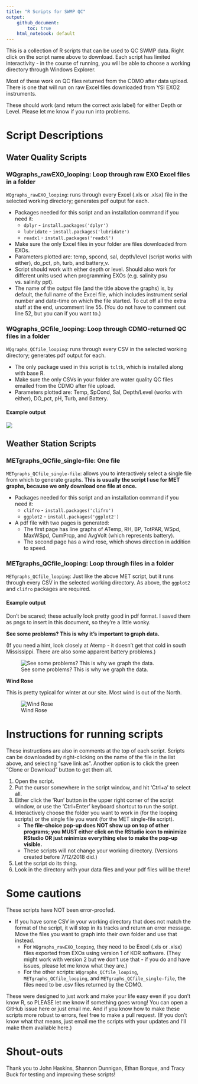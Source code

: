 ```yaml
---
title: "R Scripts for SWMP QC"
output: 
    github_document: 
        toc: true
    html_notebook: default
---
```


This is a collection of R scripts that can be used to QC SWMP data. Right click on the script name above to download. Each script has limited interactivity - in the course of running, you will be able to choose a working directory through Windows Explorer.   

Most of these work on QC files returned from the CDMO after data upload. There is one that will run on raw Excel files downloaded from YSI EXO2 instruments.  

These should work (and return the correct axis label) for either Depth or Level. Please let me know if you run into problems.


# Script Descriptions  

## Water Quality Scripts  

### WQgraphs_rawEXO_looping: Loop through raw EXO Excel files in a folder  

`WQgraphs_rawEXO_looping`: runs through every Excel (.xls or .xlsx) file in the selected working directory; generates pdf output for each.  

+  Packages needed for this script and an installation command if you need it:  
    +  `dplyr`  - `install.packages('dplyr')`  
    +  `lubridate` - `install.packages('lubridate')`  
    +  `readxl` - `install.packages('readxl')`  
+  Make sure the only Excel files in your folder are files downloaded from EXOs.  
+  Parameters plotted are: temp, spcond, sal, depth/level (script works with either), do_pct, ph, turb, and battery_v.  
+  Script should work with either depth or level. Should also work for different units used when programming EXOs (e.g. salinity psu vs. salinity ppt).
+  The name of the output file (and the title above the graphs) is, by default, the full name of the Excel file, which includes instrument serial number and date-time on which the file started. To cut off all the extra stuff at the end, uncomment line 55. (You do not have to comment out line 52, but you can if you want to.)  

 

### WQgraphs_QCfile_looping: Loop through CDMO-returned QC files in a folder  

`WQgraphs_QCfile_looping`: runs through every CSV in the selected working directory; generates pdf output for each.  

+  The only package used in this script is `tcltk`, which is installed along with base R.   
+  Make sure the only CSVs in your folder are water quality QC files emailed from the CDMO after file upload.  
+  Parameters plotted are: Temp, SpCond, Sal, Depth/Level (works with either), DO_pct, pH, Turb, and Battery.  


#### Example output  

![](readme_images/GNDBCWQ061918_QC.png)


## Weather Station Scripts  

### METgraphs_QCfile_single-file: One file  

`METgraphs_QCfile_single-file`: allows you to interactively select a single file from which to generate graphs. __This is usually the script I use for MET graphs, because we only download one file at once.__    

+  Packages needed for this script and an installation command if you need it:  
    +  `clifro`  - `install.packages('clifro')`  
    +  `ggplot2` - `install.packages('ggplot2')`  
+  A pdf file with two pages is generated:  
    +  The first page has line graphs of ATemp, RH, BP, TotPAR, WSpd, MaxWSpd, CumPrcp, and AvgVolt (which represents battery).  
    +  The second page has a wind rose, which shows direction in addition to speed.  


### METgraphs_QCfile_looping: Loop through files in a folder

`METgraphs_QCfile_looping`: Just like the above MET script, but it runs through every CSV in the selected working directory. As above, the `ggplot2` and `clifro` packages are required.  

#### Example output  

Don't be scared; these actually look pretty good in pdf format. I saved them as pngs to insert in this document, so they're a little wonky.  

__See some problems? This is why it's important to graph data.__    

(If you need a hint, look closely at Atemp - it doesn't get that cold in south Mississippi. There are also some apparent battery problems.)

![See some problems? This is why we graph the data.](readme_images/gndcrmet110717_QC1.png)  

__Wind Rose__  

This is pretty typical for winter at our site. Most wind is out of the North.

![Wind Rose](readme_images/gndcrmet110717_QC2-2.png)



# Instructions for running scripts  

These instructions are also in comments at the top of each script. Scripts can be downloaded by right-clicking on the name of the file in the list above, and selecting "save link as". Another option is to click the green "Clone or Download" button to get them all.  

1.  Open the script.  
2.  Put the cursor somewhere in the script window, and hit 'Ctrl+a' to select all.  
3.  Either click the 'Run' button in the upper right corner of the script window, or use the 'Ctrl+Enter' keyboard shortcut to run the script.  
4.  Interactively choose the folder you want to work in (for the looping scripts) or the single file you want (for the MET single-file script).  
    +  __The file-choice pop-up does NOT show up on top of other programs; you MUST either click on the RStudio icon to minimize RStudio OR just minimize everything else to make the pop-up visible.__  
    +  These scripts will not change your working directory. (Versions created before 7/12/2018 did.)
5.  Let the script do its thing.  
6.  Look in the directory with your data files and your pdf files will be there!  

# Some cautions  

These scripts have NOT been error-proofed.  

+  If you have some CSV in your working directory that does not match the format of the script, it will stop in its tracks and return an error message. Move the files you want to graph into their own folder and use that instead.  
    +  For `WQgraphs_rawEXO_looping`, they need to be Excel (.xls or .xlsx) files exported from EXOs using version 1 of KOR software. (They might work with version 2 but we don't use that - if you do and have issues, please let me know what they are.)  
    +  For the other scripts: `WQgraphs_QCfile_looping`, `METgraphs_QCfile_looping`, and `METgraphs_QCfile_single-file`, the files need to be .csv files returned by the CDMO.  
 

These were designed to just work and make your life easy even if you don't know R, so PLEASE let me know if something goes wrong! You can open a GitHub issue here or just email me. And if you know how to make these scripts more robust to errors, feel free to make a pull request. (If you don't know what that means, just email me the scripts with your updates and I'll make them available here.)  

# Shout-outs  

Thank you to John Haskins, Shannon Dunnigan, Ethan Borque, and Tracy Buck for testing and improving these scripts!